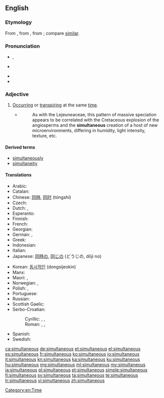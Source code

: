 ==English==

===Etymology===
From {{etyl|ML.|en}} {{term|simultaneus|lang=la}}, from {{term|simultim||at the same time, extended|lang=la}}, from {{etyl|la|en}} {{term|simul||together, at the same time|lang=la}}; compare [[similar]].

===Pronunciation===
* {{a|UK}} {{IPA|/sɪm.əlˈteɪ̯n.i.əs/}}, {{X-SAMPA|/sIm.@l"teIn.i.@s/}}
* {{a|US}} {{IPA|/ˌsaɪ̯m.əlˈteɪ̯n.i.əs/}}
* {{rhymes|eɪniəs}}
* {{rhymes|eɪnɪəs}}

===Adjective===
{{en-adj|-}}

# [[occur|Occurring]] or [[transpire|transpiring]] at the same [[time]].
#* {{RQ:Schuster Hepaticae V|3-4}}
#*: As with the Lejeuneaceae, this pattern of massive speciation appears to be correlated with the Cretaceous explosion of the angiosperms and the '''simultaneous''' creation of a host of new microenvironments, differing in humidity, light intensity, texture, etc.

====Derived terms====
* [[simultaneously]]
* [[simultaneity]]

====Translations====
{{trans-top|at the same time}}
* Arabic: {{t|ar|معًا|tr=máʕan}}
* Catalan: {{t|ca|simultani}}
* Chinese: [[同時]], [[同时]] (tóngshí)
* Czech: {{t+|cs|současný}}
* Dutch: {{t|nl|gelijktijdig}}, {{t+|nl|simultaan}}
* Esperanto: {{t|eo|samtempa}}
* Finnish: {{t+|fi|samanaikainen}}
* French: {{t+|fr|simultané}}
* Georgian: {{t|ka|თანადროული|tr=tanadrouli|sc=Geor}}
* German: {{t+|de|gleichzeitig}}, {{t+|de|simultan}}
* Greek: {{t+|el|ταυτόχρονος|sc=Grek}}
* Indonesian: {{t+|id|bersamaan}}
* Italian: {{t+|it|simultaneo}}
* Japanese: [[同時]]の, [[同じ]]の (どうじの, dōji no)
{{trans-mid}}
* Korean: [[동시적인]] (dongsijeokin)
* Manx: {{t|gv|cofraueagh}}
* Maori: {{t|mi|tautokorua}}, {{t|mi|tukutahi}}
* Norwegian: {{t+|no|samtidig}}, {{t|no|samstundes}}
* Polish: {{t|pl|równoczesny|m}}, {{t+|pl|jednoczesny|m}}
* Portuguese: {{t+|pt|simultâneo}}
* Russian: {{t+|ru|одновременный|tr=odnovrémmenyj}}
* Scottish Gaelic: {{t|gd|co-amail}}
* Serbo-Croatian:
*: Cyrillic: {{t|sh|си̏мулта̄н}}, {{t|sh|исто̀времен}}, {{t|sh|исто̀добан}}
*: Roman: {{t|sh|sȉmultān}}, {{t|sh|istòvremen}}, {{t|sh|istòdoban}}
* Spanish: {{t+|es|simultáneo}}
* Swedish: {{t+|sv|samtidig}}
{{trans-bottom}}

[[Category:en:Time]]

[[ca:simultaneous]]
[[de:simultaneous]]
[[et:simultaneous]]
[[el:simultaneous]]
[[es:simultaneous]]
[[fr:simultaneous]]
[[ko:simultaneous]]
[[io:simultaneous]]
[[it:simultaneous]]
[[kn:simultaneous]]
[[ka:simultaneous]]
[[ku:simultaneous]]
[[hu:simultaneous]]
[[mg:simultaneous]]
[[ml:simultaneous]]
[[my:simultaneous]]
[[ja:simultaneous]]
[[pl:simultaneous]]
[[pt:simultaneous]]
[[simple:simultaneous]]
[[fi:simultaneous]]
[[sv:simultaneous]]
[[ta:simultaneous]]
[[te:simultaneous]]
[[tr:simultaneous]]
[[vi:simultaneous]]
[[zh:simultaneous]]